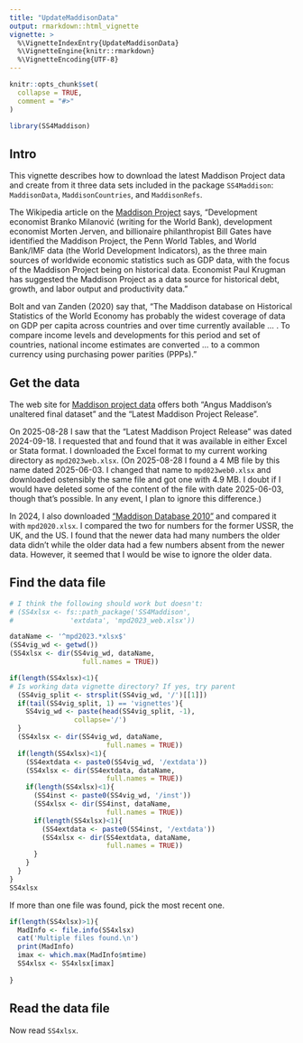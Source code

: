 ```yaml
---
title: "UpdateMaddisonData"
output: rmarkdown::html_vignette
vignette: >
  %\VignetteIndexEntry{UpdateMaddisonData}
  %\VignetteEngine{knitr::rmarkdown}
  %\VignetteEncoding{UTF-8}
---
```


```r
knitr::opts_chunk$set(
  collapse = TRUE,
  comment = "#>"
)
```

```r
library(SS4Maddison)
```

## Intro 

This vignette describes how to download the latest Maddison Project data and create from it three data sets included in the package `SS4Maddison`: `MaddisonData`, `MaddisonCountries`, and `MaddisonRefs`. 

The Wikipedia article on the [Maddison Project](https://en.wikipedia.org/wiki/Maddison_Project) says, "Development economist Branko Milanović (writing for the World Bank), development economist Morten Jerven, and billionaire philanthropist Bill Gates have identified the Maddison Project, the Penn World Tables, and World Bank/IMF data (the World Development Indicators), as the three main sources of worldwide economic statistics such as GDP data, with the focus of the Maddison Project being on historical data. Economist Paul Krugman has suggested the Maddison Project as a data source for historical debt, growth, and labor output and productivity data."  

Bolt and van Zanden (2020) say that, "The Maddison database on Historical Statistics of the World Economy has probably the widest coverage of data on GDP per capita across countries and over time currently available ... . To compare income levels and developments for this period and set of countries, national income estimates are converted ... to a common currency using purchasing power parities (PPPs)." 

## Get the data

The web site for [Maddison project data](https://www.rug.nl/ggdc/historicaldevelopment/maddison/) offers both "Angus Maddison's unaltered final dataset" and the "Latest Maddison Project Release".

On 2025-08-28 I saw that the "Latest Maddison Project Release" was dated 2024-09-18. I requested that and found that it was available in either Excel or Stata format. I downloaded the Excel format to my current working directory as `mpd2023web.xlsx`. (On 2025-08-28 I found a 4 MB file by this name dated 2025-06-03. I changed that name to `mpd023web0.xlsx` and downloaded ostensibly the same file and got one with 4.9 MB. I doubt if I would have deleted some of the content of the file with date 2025-06-03, though that's possible. In any event, I plan to ignore this difference.) 

In 2024, I also downloaded ["Maddison Database 2010"](https://www.rug.nl/ggdc/historicaldevelopment/maddison/releases/maddison-database-2010) and compared it with `mpd2020.xlsx`. I compared the two for numbers for the former USSR, the UK, and the US. I found that the newer data had many numbers the older data didn't while the older data had a few numbers absent from the newer data. However, it seemed that I would be wise to ignore the older data. 

## Find the data file

```r
# I think the following should work but doesn't:
# (SS4xlsx <- fs::path_package('SS4Maddison', 
#              'extdata', 'mpd2023_web.xlsx'))

dataName <- '^mpd2023.*xlsx$'
(SS4vig_wd <- getwd())
(SS4xlsx <- dir(SS4vig_wd, dataName, 
                  full.names = TRUE))
```

```r
if(length(SS4xlsx)<1){
# Is working data vignette directory? If yes, try parent  
  (SS4vig_split <- strsplit(SS4vig_wd, '/')[[1]])
  if(tail(SS4vig_split, 1) == 'vignettes'){
    SS4vig_wd <- paste(head(SS4vig_split, -1), 
                collapse='/') 
  }
  (SS4xlsx <- dir(SS4vig_wd, dataName, 
                        full.names = TRUE))
  if(length(SS4xlsx)<1){
    (SS4extdata <- paste0(SS4vig_wd, '/extdata'))
    (SS4xlsx <- dir(SS4extdata, dataName, 
                        full.names = TRUE))
    if(length(SS4xlsx)<1){
      (SS4inst <- paste0(SS4vig_wd, '/inst'))
      (SS4xlsx <- dir(SS4inst, dataName, 
                        full.names = TRUE))
      if(length(SS4xlsx)<1){
        (SS4extdata <- paste0(SS4inst, '/extdata'))
        (SS4xlsx <- dir(SS4extdata, dataName, 
                        full.names = TRUE))
      }
    }        
  }
}
SS4xlsx
```

If more than one file was found, pick the most recent one. 

```r
if(length(SS4xlsx)>1){
  MadInfo <- file.info(SS4xlsx)
  cat('Multiple files found.\n')
  print(MadInfo)
  imax <- which.max(MadInfo$mtime)
  SS4xlsx <- SS4xlsx[imax]
  
}
```

## Read the data file

Now read `SS4xlsx`. 

